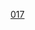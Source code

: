 {{整数
| nav_pre = Category:名数
| list name = [[:分類:名数|:分類:名数]]
| list = {{Numbers digits|17|namespace=:Category:名数}}
| num=17
}}
[[Category:名數|017]]